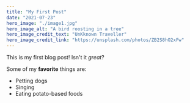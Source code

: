 ```yaml
---
title: "My First Post"
date: "2021-07-23"
hero_image: "./image1.jpg"
hero_image_alt: "A bird roosting in a tree"
hero_image_credit_text: "UnKknown Traveller"
hero_image_credit_link: "https://unsplash.com/photos/ZB2S8hO2xFw"
---
```


This is my first blog post! Isn't it *great*?

Some of my **favorite** things are:

* Petting dogs
* Singing
* Eating potato-based foods
